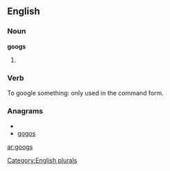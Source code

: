 ==English==

===Noun===
'''googs'''


# {{plural of|[[goog]]}}

===Verb===
To google something: only used in the command form.

===Anagrams===
* {{alphagram|ggoos}}
* [[gogos#English|gogos]]

[[Category:English plurals]]

[[ar:googs]]